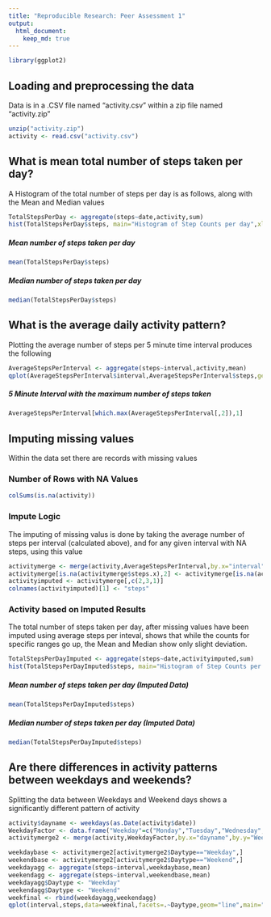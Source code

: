 ```yaml
---
title: "Reproducible Research: Peer Assessment 1"
output: 
  html_document:
    keep_md: true
---
```


```r
library(ggplot2)
```

## Loading and preprocessing the data
Data is in a .CSV file named "activity.csv" within a zip file named "activity.zip"
```r
unzip("activity.zip")
activity <- read.csv("activity.csv")
```

## What is mean total number of steps taken per day?  
A Histogram of the total number of steps per day is as follows, along with the Mean and Median values
```r
TotalStepsPerDay <- aggregate(steps~date,activity,sum)
hist(TotalStepsPerDay$steps, main="Histogram of Step Counts per day",xlab="Number of Steps",ylab="Number of Days", col="lightblue")
```  

##### Mean number of steps taken per day
```r
mean(TotalStepsPerDay$steps)
```

##### Median number of steps taken per day
```r
median(TotalStepsPerDay$steps)
```

## What is the average daily activity pattern?
Plotting the average number of steps per 5 minute time interval produces the following
```r
AverageStepsPerInterval <- aggregate(steps~interval,activity,mean)
qplot(AverageStepsPerInterval$interval,AverageStepsPerInterval$steps,geom="line",main="Average Number of Steps per Interval",xlab="5 Minute Interval",ylab="Number of Steps") + geom_smooth(method="loess")
```

##### 5 Minute Interval with the maximum number of steps taken
```r
AverageStepsPerInterval[which.max(AverageStepsPerInterval[,2]),1]
```

## Imputing missing values
Within the data set there are records with missing values

### Number of Rows with NA Values
```r
colSums(is.na(activity))
```

### Impute Logic
The imputing of missing valus is done by taking the average number of steps per interval (calculated above), and for any given interval with NA steps, using this value

```r
activitymerge <- merge(activity,AverageStepsPerInterval,by.x="interval",by.y="interval")
activitymerge[is.na(activitymerge$steps.x),2] <- activitymerge[is.na(activitymerge$steps.x),4]
activityimputed <- activitymerge[,c(2,3,1)]
colnames(activityimputed)[1] <- "steps"
```

### Activity based on Imputed Results
The total number of steps taken per day, after missing values have been imputed using average steps per inteval, shows that while the counts for specific ranges go up, the Mean and Median show only slight deviation.

```r
TotalStepsPerDayImputed <- aggregate(steps~date,activityimputed,sum)
hist(TotalStepsPerDayImputed$steps, main="Histogram of Step Counts per day - with Imputed values",xlab="Number of Steps",ylab="Number of Days", col="lightblue")
```

##### Mean number of steps taken per day (Imputed Data)
```r
mean(TotalStepsPerDayImputed$steps)
```

##### Median number of steps taken per day (Imputed Data)
```r
median(TotalStepsPerDayImputed$steps)
```


## Are there differences in activity patterns between weekdays and weekends?
Splitting the data between Weekdays and Weekend days shows a significantly different pattern of activity

```r
activity$dayname <- weekdays(as.Date(activity$date))
WeekdayFactor <- data.frame("Weekday"=c("Monday","Tuesday","Wednesday","Thursday","Friday","Saturday","Sunday"),"Daytype"=c("Weekday","Weekday","Weekday","Weekday","Weekday","Weekend","Weekend"))
activitymerge2 <- merge(activity,WeekdayFactor,by.x="dayname",by.y="Weekday")

weekdaybase <- activitymerge2[activitymerge2$Daytype=="Weekday",]
weekendbase <- activitymerge2[activitymerge2$Daytype=="Weekend",]
weekdayagg <- aggregate(steps~interval,weekdaybase,mean)
weekendagg <- aggregate(steps~interval,weekendbase,mean)
weekdayagg$Daytype <- "Weekday"
weekendagg$Daytype <- "Weekend"
weekfinal <- rbind(weekdayagg,weekendagg)
qplot(interval,steps,data=weekfinal,facets=.~Daytype,geom="line",main="Activity Pattern Comparison - Weekday to Weekend",xlab="5 Minute Interval",ylab="Number of Steps") + geom_smooth(method="loess")
```

